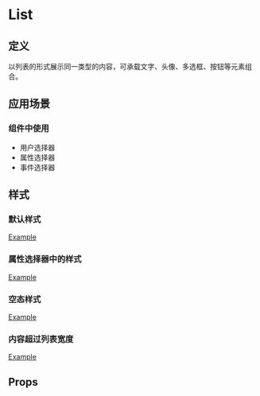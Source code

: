 
# List

## 定义

以列表的形式展示同一类型的内容，可承载文字、头像、多选框、按钮等元素组合。

## 应用场景

### 组件中使用

- 用户选择器
- 属性选择器
- 事件选择器

## 样式

### 默认样式

[Example](/?path=/story/business-components-list--default)

### 属性选择器中的样式

[Example](/?path=/story/business-components-list--items)

### 空态样式

[Example](/?path=/story/business-components-list--empty)

### 内容超过列表宽度

[Example](/?path=/story/business-components-list--ellipsis)

## Props

<ArgsTable of={List} />
